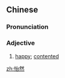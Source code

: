 ==Chinese==
{{zh-forms}}

===Pronunciation===
{{zh-pron
|m=yírán
|cat=a
}}

===Adjective===
{{zh-adj}}

# [[happy]]; [[contented]]

[[zh:怡然]]